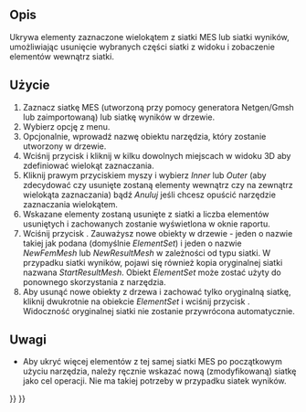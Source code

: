 <languages/>

{{Docnav
|[[FEM_MeshGroup/pl|Grupa siatki MES]]
|[[FEM_FemMesh2Mesh/pl|Siatka MES do siatki]]
|[[FEM_Workbench/pl|środowisko pracy MES]]
|IconL=FEM_MeshGroup.svg
|IconR=FEM_FemMesh2Mesh.svg
|IconC=Workbench_FEM.svg
}}

{{GuiCommand/pl
|Name=FEM CreateElementsSet
|Name/pl=MES: Usuń elementy
|MenuLocation=Siatka → Usuń elementy
|Workbenches=[[FEM_Workbench/pl|MES]]
|Version=1.0
|SeeAlso=[[FEM_tutorial/pl|Poradnik MES]]
}}

<span id="Description"></span>
==Opis==

Ukrywa elementy zaznaczone wielokątem z siatki MES lub siatki wyników, umożliwiając usunięcie wybranych części siatki z widoku i zobaczenie elementów wewnątrz siatki.

<span id="Usage"></span>
==Użycie==

# Zaznacz siatkę MES (utworzoną przy pomocy generatora Netgen/Gmsh lub zaimportowaną) lub siatkę wyników w drzewie.
# Wybierz opcję {{MenuCommand|Siatka → [[Image:FEM_CreateElementsSet.svg|16px]] Usuń elementy}} z menu.
# Opcjonalnie, wprowadź nazwę obiektu narzędzia, który zostanie utworzony w drzewie.
# Wciśnij przycisk {{Button|Wielokąt}} i kliknij w kilku dowolnych miejscach w widoku 3D aby zdefiniować wielokąt zaznaczania.
# Kliknij prawym przyciskiem myszy i wybierz ''Inner'' lub ''Outer'' (aby zdecydować czy usunięte zostaną elementy wewnątrz czy na zewnątrz wielokąta zaznaczania) bądź ''Anuluj'' jeśli chcesz opuścić narzędzie zaznaczania wielokątem.
# Wskazane elementy zostaną usunięte z siatki a liczba elementów usuniętych i zachowanych zostanie wyświetlona w oknie raportu.
# Wciśnij przycisk {{Button|OK}}. Zauważysz nowe obiekty w drzewie - jeden o nazwie takiej jak podana (domyślnie ''ElementSet'') i jeden o nazwie ''NewFemMesh'' lub ''NewResultMesh'' w zależności od typu siatki. W przypadku siatki wyników, pojawi się również kopia oryginalnej siatki nazwana ''StartResultMesh''. Obiekt ''ElementSet'' może zostać użyty do ponownego skorzystania z narzędzia.
# Aby usunąć nowe obiekty z drzewa i zachować tylko oryginalną siatkę, kliknij dwukrotnie na obiekcie ''ElementSet'' i wciśnij przycisk {{Button|Przywróć}}. Widoczność oryginalnej siatki nie zostanie przywrócona automatycznie.

<span id="Notes"></span>
==Uwagi==

* Aby ukryć więcej elementów z tej samej siatki MES po początkowym użyciu narzędzia, należy ręcznie wskazać nową (zmodyfikowaną) siatkę jako cel operacji. Nie ma takiej potrzeby w przypadku siatek wyników.


{{Docnav
|[[FEM_MeshGroup/pl|Grupa siatki MES]]
|[[FEM_FemMesh2Mesh/pl|Siatka MES do siatki]]
|[[FEM_Workbench/pl|środowisko pracy MES]]
|IconL=FEM_MeshGroup.svg
|IconR=FEM_FemMesh2Mesh.svg
|IconC=Workbench_FEM.svg
}}

{{FEM_Tools_navi{{#translation:}}}}
{{Userdocnavi{{#translation:}}}}